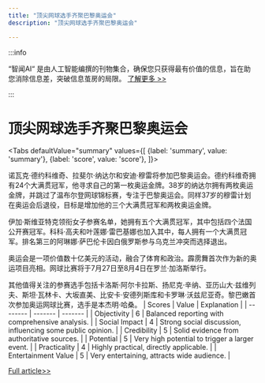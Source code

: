```yaml
---
title: "顶尖网球选手齐聚巴黎奥运会"
description: "顶尖网球选手齐聚巴黎奥运会"

---
```



:::info

“智闻AI“ 是由人工智能编撰的刊物集合，确保您只获得最有价值的信息，旨在助您消除信息差，突破信息茧房的局限。  [了解更多 >>](/)

:::

# 顶尖网球选手齐聚巴黎奥运会


<Tabs
	defaultValue="summary"
	values={[
	{label: 'summary', value: 'summary'},
	{label: 'score', value: 'score'},
]}>
<TabItem value="summary">


诺瓦克·德约科维奇、拉斐尔·纳达尔和安迪·穆雷将参加巴黎奥运会。德约科维奇拥有24个大满贯冠军，他寻求自己的第一枚奥运金牌。38岁的纳达尔拥有两枚奥运金牌，并跳过了温布尔登网球锦标赛，专注于巴黎奥运会。同样37岁的穆雷计划在奥运会后退役，目标是增加他的三个大满贯冠军和两枚奥运金牌。

伊加·斯维亚特克领衔女子参赛名单，她拥有五个大满贯冠军，其中包括四个法国公开赛冠军。科科·高夫和叶莲娜·雷巴基娜也加入其中，每人拥有一个大满贯冠军。排名第三的阿琳娜·萨巴伦卡因白俄罗斯参与乌克兰冲突而选择退出。

奥运会是一项价值数十亿美元的活动，融合了体育和政治。霹雳舞首次作为新的奥运项目亮相。网球比赛将于7月27日至8月4日在罗兰·加洛斯举行。

其他值得关注的参赛选手包括卡洛斯·阿尔卡拉斯、扬尼克·辛纳、亚历山大·兹维列夫、斯坦·瓦林卡、大坂直美、比安卡·安德列斯库和卡罗琳·沃兹尼亚奇。黎巴嫩首次参加奥运网球比赛，选手是本杰明·哈桑。
</TabItem>
<TabItem value="score">
	| Scores     | Value   | Explanation |
	| -------- | ------- | ------- |
	| Objectivity  | 6    | Balanced reporting with comprehensive analysis.    |
	| Social Impact | 4     | Strong social discussion, influencing some public opinion.    |
	| Credibility    | 5    | Solid evidence from authoritative sources.    |
	| Potential    | 5    | Very high potential to trigger a larger event.    |
	| Practicality    | 4    | Highly practical, directly applicable.    |
	| Entertainment Value    | 5    | Very entertaining, attracts wide audience.    |
</TabItem>
</Tabs>

[Full article>>](https://apnews.com/article/paris-olympics-2024-tennis-d2aa39b5a5e8fa496a854854a5101969)
